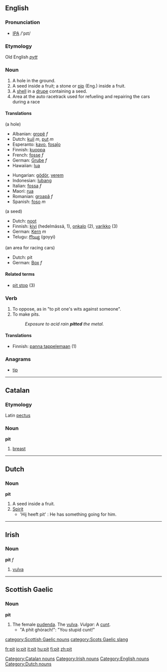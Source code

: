 ==English==

===Pronunciation===
* [[IPA]] /'pɪt/
===Etymology===
Old English ''[[pytt]]''
===Noun===
{{en-noun-reg}}

# A hole in the ground.
# A seed inside a fruit; a stone or [[pip]] (Eng.) inside a fruit.
# A [[shell]] in a [[drupe]] containing a seed.
# Area at the auto racetrack used for refueling and repairing the cars during a race

====Translations====
(a hole)
{{top}}
*Albanian: [[gropë]] ''f''
*Dutch: [[kuil]] ''m'', [[put]] ''m''
*Esperanto: [[kavo]], [[fosaĵo]]
*Finnish: [[kuoppa]]
*French: [[fosse]] ''f''
*German: [[Grube]] ''f''
*Hawaiian: [[lua]]
{{mid}}
*Hungarian: [[gödör]], [[verem]]
*Indonesian: [[lubang]]
*Italian: [[fossa]] ''f''
*Maori: [[rua]]
*Romanian: [[groapă]] ''f''
*Spanish: [[foso]] ''m''
{{bottom}}

(a seed)
*Dutch: [[noot#Dutch|noot]]
*Finnish: [[kivi]] (hedelmässä, 1), [[onkalo]] (2), [[varikko]] (3)
*German: [[Kern]] ''m''
*Telugu: [[గొయ్యి]] (goyyi)

(an area for racing cars)
*Dutch: pit
*German: [[Box]] ''f''
====Related terms====
* [[pit stop]] (3)

===Verb===
{{en-infl-reg-consonant|pit||t}}

# To oppose, as in "to pit one's wits against someone".
# To make pits. 
#:''Exposure to acid rain '''pitted''' the metal.''

====Translations====
*Finnish: [[panna tappelemaan]] (1)

===Anagrams===
*[[tip]]

----

==Catalan==
===Etymology===
Latin [[pectus]]
===Noun===
'''pit'''

# [[breast]]

[[Category:Catalan nouns]]

----

==Dutch==
===Noun===
'''pit'''

# A seed inside a fruit.
# [[Spirit]]
#* 'Hij heeft pit' : He has something going for him.

----

==Irish==
===Noun===
'''pit''' ''f''

# [[vulva]]

[[Category:Irish nouns]]

----

==Scottish Gaelic==

===Noun===
'''pit''' {{f}}

#The female [[pudenda]]. The [[vulva]]. ''Vulgar'': A [[cunt]].
#* "A phit ghòrach!": "You stupid cunt!"

[[Category:English nouns]]
[[Category:Dutch nouns]]
[[category:Scottish Gaelic nouns]]
[[category:Scots Gaelic slang]]

[[fr:pit]]
[[io:pit]]
[[it:pit]]
[[hu:pit]]
[[fi:pit]]
[[zh:pit]]